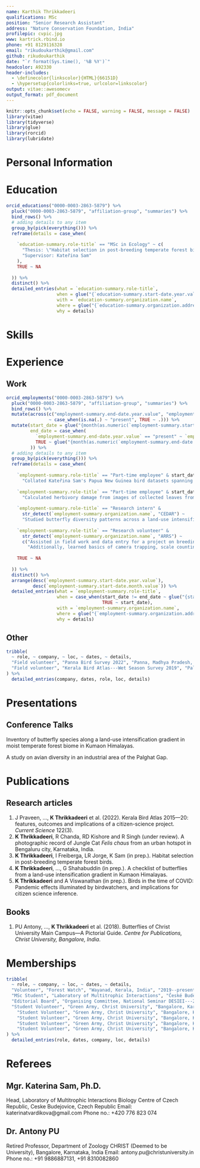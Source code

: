 ```yaml
---
name: Karthik Thrikkadeeri
qualifications: MSc
position: "Senior Research Assistant"
address: "Nature Conservation Foundation, India"
profilepic: cvpic.jpg
www: kartrick.rbind.io
phone: +91 8129116328
email: "rikudoukarthik@gmail.com"
github: rikudoukarthik
date: "`r format(Sys.time(), '%B %Y')`"
headcolor: A92330
header-includes:
  - \definecolor{linkscolor}{HTML}{66151D}
  - \hypersetup{colorlinks=true, urlcolor=linkscolor}
output: vitae::awesomecv
output_format: pdf_document
---
```


```r
knitr::opts_chunk$set(echo = FALSE, warning = FALSE, message = FALSE)
library(vitae)
library(tidyverse)
library(glue)
library(rorcid)
library(lubridate)
```

\hspace{1cm}
\hspace{1cm}

# Personal Information

\begin{tabbing}

\textsc{Date of Birth} \hspace{0.5cm} \= 24 March 1999 \\
\textsc{Sex} \> Male (he/him) \\
\textsc{Nationality} \> Indian \\
\textsc{Marital Status} \> Unmarried \\
\textsc{Driving Licence} \> LMV \& MCWG (India) \\
\textsc{Languages} \> English, Malayalam (native), Hindi \\
\textsc{Interests} \> Ecological research (community ecology, migration, biogeography) \\
 \> Birdwatching \href{https://ebird.org/profile/ODQxNTky}{(eBird profile)} \\
 \> Poetry and creative non-fiction writing \\
 \> Quantitative data analysis and visualisation \\

\end{tabbing}

# Education

```r
orcid_educations("0000-0003-2863-5879") %>% 
  pluck("0000-0003-2863-5879", "affiliation-group", "summaries") %>% 
  bind_rows() %>% 
  # adding details to any item
  group_by(pick(everything())) %>% 
  reframe(details = case_when(
    
    `education-summary.role-title` == "MSc in Ecology" ~ c(
      "Thesis: \"Habitat selection in post-breeding temperate forest birds\"",
      "Supervisor: Kateřina Sam"
    ),
    TRUE ~ NA
    
  )) %>% 
  distinct() %>% 
  detailed_entries(what = `education-summary.role-title`,
                   when = glue("{`education-summary.start-date.year.value`}--{`education-summary.end-date.year.value`}"),
                   with = `education-summary.organization.name`,
                   where = glue("{`education-summary.organization.address.city`}, {`education-summary.organization.address.country`}"),
                   why = details)
```


# Skills

\begin{tabbing}

\textsc{Fieldwork} \hspace{0.5cm} \= Experience with bird research, butterfly and odonate surveys, vegetation sampling \\
\textsc{Software} \> R, R Markdown, Git/GitHub, MS Office, ImageJ \\

\end{tabbing}




# Experience

## Work

```r
orcid_employments("0000-0003-2863-5879") %>% 
  pluck("0000-0003-2863-5879", "affiliation-group", "summaries") %>% 
  bind_rows() %>% 
  mutate(across(c("employment-summary.end-date.year.value", "employment-summary.end-date.month.value"),
                ~ case_when(is.na(.) ~ "present", TRUE ~ .))) %>% 
  mutate(start_date = glue("{month(as.numeric(`employment-summary.start-date.month.value`), label = TRUE)} {`employment-summary.start-date.year.value`}"),
         end_date = case_when(
           `employment-summary.end-date.year.value` == "present" ~ `employment-summary.end-date.year.value`,
           TRUE ~ glue("{month(as.numeric(`employment-summary.end-date.month.value`), label = TRUE)} {`employment-summary.end-date.year.value`}")
         )) %>% 
  # adding details to any item
  group_by(pick(everything())) %>% 
  reframe(details = case_when(
    
    `employment-summary.role-title` == "Part-time employee" & start_date == "Dec 2020" ~ 
      "Collated Kateřina Sam's Papua New Guinea bird datasets spanning ca. 4 years and uploaded to eBird",
    
    `employment-summary.role-title` == "Part-time employee" & start_date == "Oct 2020" ~ 
      "Calculated herbivory damage from images of collected leaves from Cameroon using ImageJ software",
    
    `employment-summary.role-title` == "Research intern" & 
      str_detect(`employment-summary.organization.name`, "CEDAR") ~ 
      "Studied butterfly diversity patterns across a land-use intensification gradient in oak-pine forests of Kumaon Himalayas",
    
    `employment-summary.role-title` == "Research volunteer" & 
      str_detect(`employment-summary.organization.name`, "ARRS") ~ 
      c("Assisted in field work and data entry for a project on breeding ecology of the Yellow-wattled Lapwing",
        "Additionally, learned basics of camera trapping, scale counting for snakes and PCQ vegetation survey"),
    
    TRUE ~ NA
    
  )) %>% 
  distinct() %>% 
  arrange(desc(`employment-summary.start-date.year.value`),
          desc(`employment-summary.start-date.month.value`)) %>% 
  detailed_entries(what = `employment-summary.role-title`,
                   when = case_when(start_date != end_date ~ glue("{start_date}--{end_date}"),
                                    TRUE ~ start_date),
                   with = `employment-summary.organization.name`,
                   where = glue("{`employment-summary.organization.address.city`}, {`employment-summary.organization.address.country`}"),
                   why = details)
```

## Other

```r
tribble(
  ~ role, ~ company, ~ loc, ~ dates, ~ details,
  "Field volunteer", "Panna Bird Survey 2022", "Panna, Madhya Pradesh, India", "Mar 2022", "Volunteered for first bird survey in Panna Tiger Reserve",
  "Field volunteer", "Kerala Bird Atlas---Wet Season Survey 2019", "Palakkad, Kerala, India", "Jul 2019", "Assisted in monsoon bird survey in Silent Valley National Park"
) %>% 
  detailed_entries(company, dates, role, loc, details)
```


# Presentations

## Conference Talks

\textbf{2019.} Inventory of butterfly species along a land-use intensification gradient in moist temperate forest biome in Kumaon Himalayas.
\textit{Ecology Seminar, University of South Bohemia, Czech Republic.} 

\textbf{2018.} A study on avian diversity in an industrial area of the Palghat Gap.
\textit{National Seminar on Development and Ecological Sustainability: Issues in Emerging India (DESIEI---2018), CHRIST (Deemed to be University), Bengaluru, India.}

# Publications

## Research articles

<!-- This can be selected publications, so manually enter. Particularly since space is limited and need to highlight my name. -->

1. J Praveen, ..., **K Thrikkadeeri** et al. (2022). Kerala Bird Atlas 2015---20: features, outcomes and implications of a citizen-science project. *Current Science* 122(3). 
1. **K Thrikkadeeri**, R Chanda, RD Kishore and R Singh (under review). A photographic record of Jungle Cat *Felis chaus* from an urban hotspot in Bengaluru city, Karnataka, India.
1. **K Thrikkadeeri**, I Freiberga, LR Jorge, K Sam (in prep.). Habitat selection in post-breeding temperate forest birds.
1. **K Thrikkadeeri**, ..., G Shahabuddin (in prep.). A checklist of butterflies from a land-use intensification gradient in Kumaon Himalayas.
1. **K Thrikkadeeri** and A Viswanathan (in prep.). Birds in the time of COVID: Pandemic effects illuminated by birdwatchers, and implications for citizen science inference.

## Books 

1. PU Antony, ..., **K Thrikkadeeri** et al. (2018). Butterflies of Christ University Main Campus---A Pictorial Guide. *Centre for Publications, Christ University, Bangalore, India*. 

# Memberships

```r

tribble(
  ~ role, ~ company, ~ loc, ~ dates, ~ details,
  "Volunteer", "Forest Watch", "Wayanad, Kerala, India", "2019--present", NA,
  "MSc Student", "Laboratory of Multitrophic Interactions", "České Budějovice, Czech Republic", "2019--2021", NA, 
  "Editorial Board", "Organising Committee, National Seminar DESIEI---2018", "Bangalore, Karnataka, India", "2018", "Majorly involved in all editorial work including editing, proofreading, typesetting and publishing of Abstracts book",
  "Student Volunteer", "Green Army, Christ University", "Bangalore, Karnataka, India", "2016--19", "A student-based forum for wildlife and conservation",
    "Student Volunteer", "Green Army, Christ University", "Bangalore, Karnataka, India", "2016--19", "Organised and took part in multiple nature camps and day-treks",
    "Student Volunteer", "Green Army, Christ University", "Bangalore, Karnataka, India", "2016--19", "Helped organise national seminars and conducted several awareness programmes like wildlife-themed workshops",
    "Student Volunteer", "Green Army, Christ University", "Bangalore, Karnataka, India", "2016--19", "Conducted tree counts and tree plantation drives",
    "Student Volunteer", "Green Army, Christ University", "Bangalore, Karnataka, India", "2016--19", "Worked for the rejuvenation of a dying lake in Bangalore city which included working with government authorities and acted as a liaison for the local communities"
) %>% 
  detailed_entries(role, dates, company, loc, details)

```


\newpage

# Referees

## Mgr. Katerina Sam, Ph.D.
Head, Laboratory of Multitrophic Interactions \newline
Biology Centre of Czech Republic, Ceske Budejovice, Czech Republic \newline
Email: katerinatvardikova@gmail.com \newline
Phone no.: +420 776 823 074

## Dr. Antony PU
Retired Professor, Department of Zoology \newline
CHRIST (Deemed to be University), Bangalore, Karnataka, India \newline
Email: antony.pu@christuniversity.in \newline
Phone no.: +91 9886887131, +91 8310082860